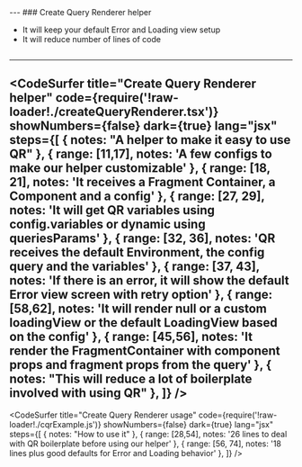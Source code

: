 


<Head>
  <title>Relay Modern Deep Dive Course</title>
</Head>

<Cover />
---
### Create Query Renderer helper
<ul>
  <Appear>
    <li>It will keep your default Error and Loading view setup</li>
    <li>It will reduce number of lines of code</li>
  </Appear>
</ul>

```notes
```
---
<CodeSurfer
  title="Create Query Renderer helper"
  code={require('!raw-loader!./createQueryRenderer.tsx')}
  showNumbers={false}
  dark={true}
  lang="jsx"
  steps={[
    { notes: "A helper to make it easy to use QR" },
    { range: [11,17], notes: 'A few configs to make our helper customizable' },
    { range: [18, 21], notes: 'It receives a Fragment Container, a Component and a config' },
    { range: [27, 29], notes: 'It will get QR variables using config.variables or dynamic using queriesParams' },
    { range: [32, 36], notes: 'QR receives the default Environment, the config query and the variables' },
    { range: [37, 43], notes: 'If there is an error, it will show the default Error view screen with retry option' },
    { range: [58,62], notes: 'It will render null or a custom loadingView or the default LoadingView based on the config' },
    { range: [45,56], notes: 'It render the FragmentContainer with component props and fragment props from the query' },
    { notes: "This will reduce a lot of boilerplate involved with using QR" },
  ]}
/>
---
<CodeSurfer
  title="Create Query Renderer usage"
  code={require('!raw-loader!./cqrExample.js')}
  showNumbers={false}
  dark={true}
  lang="jsx"
  steps={[
    { notes: "How to use it" },
    { range: [28,54], notes: '26 lines to deal with QR boilerplate before using our helper' },
    { range: [56, 74], notes: '18 lines plus good defaults for Error and Loading behavior' },
  ]}
/>
